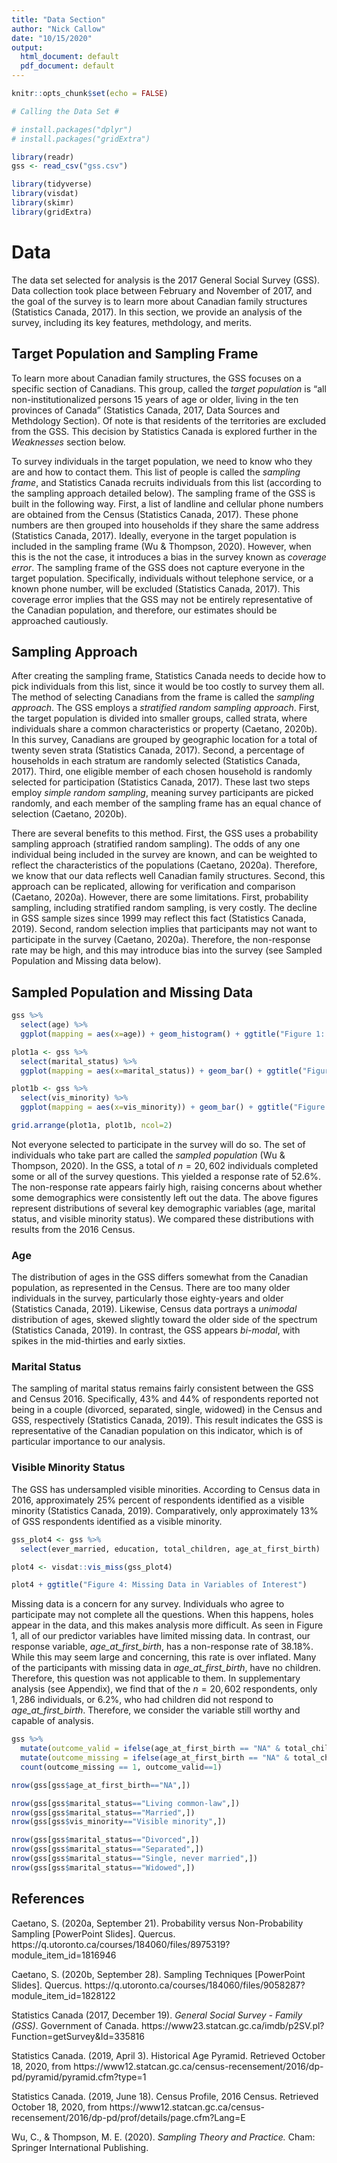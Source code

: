 ```yaml
---
title: "Data Section"
author: "Nick Callow"
date: "10/15/2020"
output:
  html_document: default
  pdf_document: default
---
```


```r
knitr::opts_chunk$set(echo = FALSE)
```

```r
# Calling the Data Set #

# install.packages("dplyr")
# install.packages("gridExtra")

library(readr)
gss <- read_csv("gss.csv")

library(tidyverse)
library(visdat)
library(skimr)
library(gridExtra)

```

# Data

The data set selected for analysis is the 2017 General Social Survey (GSS). Data collection took place between February and November of 2017, and the goal of the survey is to learn more about Canadian family structures (Statistics Canada, 2017). In this section, we provide an analysis of the survey, including its key features, methdology, and merits.

## Target Population and Sampling Frame

To learn more about Canadian family structures, the GSS focuses on a specific section of Canadians. This group, called the *target population* is "all non-institutionalized persons 15 years of age or older, living in the ten provinces of Canada" (Statistics Canada, 2017, Data Sources and Methdology Section). Of note is that residents of the territories are excluded from the GSS. This decision by Statistics Canada is explored further in the *Weaknesses* section below.

To survey individuals in the target population, we need to know who they are and how to contact them. This list of people is called the *sampling frame*, and Statistics Canada recruits individuals from this list (according to the sampling approach detailed below). The sampling frame of the GSS is built in the following way. First, a list of landline and cellular phone numbers are obtained from the Census (Statistics Canada, 2017). These phone numbers are then grouped into households if they share the same address (Statistics Canada, 2017). Ideally, everyone in the target population is included in the sampling frame (Wu & Thompson, 2020). However, when this is the not the case, it introduces a bias in the survey known as *coverage error*. The sampling frame of the GSS does not capture everyone in the target population. Specifically, individuals without telephone service, or a known phone number, will be excluded (Statistics Canada, 2017). This coverage error implies that the GSS may not be entirely representative of the Canadian population, and therefore, our estimates should be approached cautiously.

## Sampling Approach

After creating the sampling frame, Statistics Canada needs to decide how to pick individuals from this list, since it would be too costly to survey them all. The method of selecting Canadians from the frame is called the *sampling approach*. The GSS employs a *stratified random sampling approach*. First, the target population is divided into smaller groups, called strata, where individuals share a common characteristics or property (Caetano, 2020b). In this survey, Canadians are grouped by geographic location for a total of twenty seven strata (Statistics Canada, 2017). Second, a percentage of households in each stratum are randomly selected (Statistics Canada, 2017). Third, one eligible member of each chosen household is randomly selected for participation (Statistics Canada, 2017). These last two steps employ *simple random sampling*, meaning survey participants are picked randomly, and each member of the sampling frame has an equal chance of selection (Caetano, 2020b).

There are several benefits to this method. First, the GSS uses a probability sampling approach (stratified random sampling). The odds of any one individual being included in the survey are known, and can be weighted to reflect the characteristics of the populations (Caetano, 2020a). Therefore, we know that our data reflects well Canadian family structures. Second, this approach can be replicated, allowing for verification and comparison (Caetano, 2020a). However, there are some limitations. First, probability sampling, including stratified random sampling, is very costly. The decline in GSS sample sizes since 1999 may reflect this fact (Statistics Canada, 2019). Second, random selection implies that participants may not want to participate in the survey (Caetano, 2020a). Therefore, the non-response rate may be high, and this may introduce bias into the survey (see Sampled Population and Missing data below).

## Sampled Population and Missing Data

```r

gss %>% 
  select(age) %>% 
  ggplot(mapping = aes(x=age)) + geom_histogram() + ggtitle("Figure 1: Distribution of Ages") + theme(plot.title = element_text(size = 9))

```

```r

plot1a <- gss %>% 
  select(marital_status) %>% 
  ggplot(mapping = aes(x=marital_status)) + geom_bar() + ggtitle("Figure 2: Distribution of Marital Status") + theme(plot.title = element_text(size = 9)) + theme(axis.text.x = element_text(angle = 90))

plot1b <- gss %>% 
  select(vis_minority) %>% 
  ggplot(mapping = aes(x=vis_minority)) + geom_bar() + ggtitle("Figure 3: Distribution of Visible Minority Status") + theme(plot.title = element_text(size = 9)) + theme(axis.text.x = element_text(angle = 90))

grid.arrange(plot1a, plot1b, ncol=2)

```

Not everyone selected to participate in the survey will do so. The set of individuals who take part are called the *sampled population* (Wu & Thompson, 2020). In the GSS, a total of $n = 20,602$ individuals completed some or all of the survey questions. This yielded a response rate of $52.6\%$. The non-response rate appears fairly high, raising concerns about whether some demographics were consistently left out the data. The above figures represent distributions of several key demographic variables (age, marital status, and visible minority status). We compared these distributions with results from the 2016 Census. 


### Age

The distribution of ages in the GSS differs somewhat from the Canadian population, as represented in the Census. There are too many older individuals in the survey, particularly those eighty-years and older (Statistics Canada, 2019). Likewise, Census data portrays a *unimodal* distribution of ages, skewed slightly toward the older side of the spectrum (Statistics Canada, 2019). In contrast, the GSS appears *bi-modal*, with spikes in the mid-thirties and early sixties.

### Marital Status

The sampling of marital status remains fairly consistent between the GSS and Census 2016. Specifically, $43\%$ and $44\%$ of respondents reported not being in a couple (divorced, separated, single, widowed) in the Census and GSS, respectively (Statistics Canada, 2019). This result indicates the GSS is representative of the Canadian population on this indicator, which is of particular importance to our analysis.


### Visible Minority Status

The GSS has undersampled visible minorities. According to Census data in 2016, approximately $25\%$ percent of respondents identified as a visible minority (Statistics Canada, 2019). Comparatively, only approximately $13\%$ of GSS respondents identified as a visible minority.


```r

gss_plot4 <- gss %>%
  select(ever_married, education, total_children, age_at_first_birth)

plot4 <- visdat::vis_miss(gss_plot4)

plot4 + ggtitle("Figure 4: Missing Data in Variables of Interest")

```

Missing data is a concern for any survey. Individuals who agree to participate may not complete all the questions. When this happens, holes appear in the data, and this makes analysis more difficult. As seen in Figure 1, all of our predictor variables have limited missing data. In contrast, our response variable, *age_at_first_birth*, has a non-response rate of $38.18\%$. While this may seem large and concerning, this rate is over inflated. Many of the participants with missing data in *age_at_first_birth*, have no children. Therefore, this question was not applicable to them. In supplementary analysis (see Appendix), we find that of the $n=20,602$ respondents, only $1,286$ individuals, or $6.2\%$, who had children did not respond to *age_at_first_birth*. Therefore, we consider the variable still worthy and capable of analysis. 


```r

gss %>% 
  mutate(outcome_valid = ifelse(age_at_first_birth == "NA" & total_children == 0, 1,0)) %>%
  mutate(outcome_missing = ifelse(age_at_first_birth == "NA" & total_children > 1, 1,0)) %>% 
  count(outcome_missing == 1, outcome_valid==1)

```

```r

nrow(gss[gss$age_at_first_birth=="NA",])

nrow(gss[gss$marital_status=="Living common-law",])
nrow(gss[gss$marital_status=="Married",])
nrow(gss[gss$vis_minority=="Visible minority",])

nrow(gss[gss$marital_status=="Divorced",])
nrow(gss[gss$marital_status=="Separated",])
nrow(gss[gss$marital_status=="Single, never married",])
nrow(gss[gss$marital_status=="Widowed",])


```



## References

Caetano, S. (2020a, September 21). Probability versus Non-Probability Sampling [PowerPoint Slides]. Quercus. https://q.utoronto.ca/courses/184060/files/8975319?module_item_id=1816946

Caetano, S. (2020b, September 28). Sampling Techniques [PowerPoint Slides]. Quercus. https://q.utoronto.ca/courses/184060/files/9058287?module_item_id=1828122

Statistics Canada (2017, December 19). *General Social Survey - Family (GSS)*. Government of Canada. https://www23.statcan.gc.ca/imdb/p2SV.pl?Function=getSurvey&Id=335816

Statistics Canada. (2019, April 3). Historical Age Pyramid. Retrieved October 18, 2020, from https://www12.statcan.gc.ca/census-recensement/2016/dp-pd/pyramid/pyramid.cfm?type=1

Statistics Canada. (2019, June 18). Census Profile, 2016 Census. Retrieved October 18, 2020, from https://www12.statcan.gc.ca/census-recensement/2016/dp-pd/prof/details/page.cfm?Lang=E

Wu, C., & Thompson, M. E. (2020). *Sampling Theory and Practice.* Cham: Springer International Publishing.





